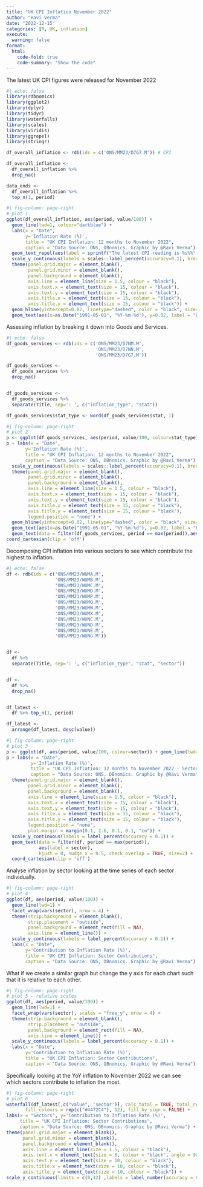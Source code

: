```yaml
---
title: "UK CPI Inflation November 2022"
author: "Ravi Verma"
date: "2022-12-15"
categories: [R, UK, inflation]
execute:
  warning: false
format:
  html:
    code-fold: true
    code-summary: "Show the code"
---
```


The latest UK CPI figures were released for November 2022

```r
#| echo: false
library(rdbnomics)
library(ggplot2)
library(dplyr)
library(tidyr)
library(waterfalls)
library(scales)
library(viridis)
library(ggrepel)
library(stringr)

df_overall_inflation <- rdb(ids = c('ONS/MM23/D7G7.M')) # CPI

df_overall_inflation <-
  df_overall_inflation %>%
  drop_na()

data_ends <-
  df_overall_inflation %>%
  top_n(1, period)
```

```r
#| fig-column: page-right
# plot 1
ggplot(df_overall_inflation, aes(period, value/100)) +
  geom_line(lwd=1, colour="darkblue") +
  labs(x = "Date",
       y='Inflation Rate (%)',
       title = "UK CPI Inflation: 12 months to November 2022",
       caption = "Data Source: ONS, DBnomics. Graphic by @Ravi Verma") +
  geom_text_repel(aes(label = sprintf("The latest CPI reading is %s%%", data_ends$value), fontface='bold'), data = data_ends) +
  scale_y_continuous(labels = scales::label_percent(accuracy=0.1), breaks = seq(0,0.12, by=0.02)) + 
  theme(panel.grid.major = element_blank(),
        panel.grid.minor = element_blank(),
        panel.background = element_blank(),
        axis.line = element_line(size = 1.5, colour = "black"),
        axis.text.x = element_text(size = 15, colour = "black"),
        axis.text.y = element_text(size = 15, colour = "black"),
        axis.title.x = element_text(size = 15, colour = "black"),
        axis.title.y = element_text(size = 15, colour = "black")) +
  geom_hline(yintercept=0.02, linetype="dashed", color = "black", size=2) +
  geom_text(aes(x=as.Date("1991-05-01", "%Y-%m-%d"), y=0.02, label = "BoE Target is 2%", vjust = 0), nudge_y = -0.009, check_overlap = TRUE)
```

Assessing inflation by breaking it down into Goods and Services.

```r
#| echo: false
df_goods_services <- rdb(ids = c('ONS/MM23/D7NM.M',
                                 'ONS/MM23/D7NN.M',
                                 'ONS/MM23/D7G7.M'))

df_goods_services <-
  df_goods_services %>%
  drop_na()


df_goods_services <-
  df_goods_services %>%
  separate(Title, sep=': ', c("inflation_type", "stat"))

df_goods_services$stat_type <- word(df_goods_services$stat, 1)
```

```r
#| fig-column: page-right
# plot 2
p <- ggplot(df_goods_services, aes(period, value/100, colour=stat_type)) + geom_line(lwd=1) 
p + labs(x = "Date",
       y='Inflation Rate (%)',
       title = "UK CPI Inflation: 12 months to November 2022",
       caption = "Data Source: ONS, DBnomics. Graphic by @Ravi Verma") +
  scale_y_continuous(labels = scales::label_percent(accuracy=0.1), breaks = seq(0,0.16, by=0.02)) + 
  theme(panel.grid.major = element_blank(),
        panel.grid.minor = element_blank(),
        panel.background = element_blank(),
        axis.line = element_line(size = 1.5, colour = "black"),
        axis.text.x = element_text(size = 15, colour = "black"),
        axis.text.y = element_text(size = 15, colour = "black"),
        axis.title.x = element_text(size = 15, colour = "black"),
        axis.title.y = element_text(size = 15, colour = "black"),
        legend.position = "none") +
  geom_hline(yintercept=0.02, linetype="dashed", color = "black", size=2) +
  geom_text(aes(x=as.Date("1991-05-01", "%Y-%m-%d"), y=0.02, label = "BoE Target is 2%", vjust = 0), nudge_y = -0.02, check_overlap = TRUE) +
  geom_text(data = filter(df_goods_services, period == max(period)),aes(label = stat_type, x=as.Date("2018-01-01", "%Y-%m-%d")),hjust = 0, nudge_x = -0.5, check_overlap = TRUE) +
coord_cartesian(clip = 'off') 
```

Decomposing CPI inflation into various sectors to see which contribute the highest to inflation.

```r
#| echo: false
df <- rdb(ids = c('ONS/MM23/WUMA.M',
                  'ONS/MM23/WUMB.M',
                  'ONS/MM23/WUMC.M',
                  'ONS/MM23/WUMD.M',
                  'ONS/MM23/WUMP.M',
                  'ONS/MM23/WUMQ.M',
                  'ONS/MM23/WUMW.M',
                  'ONS/MM23/WUMX.M',
                  'ONS/MM23/WUNC.M',
                  'ONS/MM23/WUND.M',
                  'ONS/MM23/WUNE.M',
                  'ONS/MM23/WUNG.M'))


df <-
  df %>%
  separate(Title, sep=': ', c("inflation_type", "stat", "sector"))


df <-
  df %>%
  drop_na()


df_latest <-
  df %>% top_n(1, period)

df_latest <-
  arrange(df_latest, desc(value))
```

```r
#| fig-column: page-right
# plot 3
p <- ggplot(df, aes(period, value/100, colour=sector)) + geom_line(lwd=1) + scale_color_viridis(discrete = TRUE) 
p + labs(x = "Date",
         y='Inflation Rate (%)',
         title = "UK CPI Inflation: 12 months to November 2022 - Sectors",
         caption = "Data Source: ONS, DBnomics. Graphic by @Ravi Verma") +
  theme(panel.grid.major = element_blank(),
        panel.grid.minor = element_blank(),
        panel.background = element_blank(),
        axis.line = element_line(size = 1.5, colour = "black"),
        axis.text.x = element_text(size = 15, colour = "black"),
        axis.text.y = element_text(size = 15, colour = "black"),
        axis.title.x = element_text(size = 15, colour = "black"),
        axis.title.y = element_text(size = 15, colour = "black"),
        legend.position = "none",
        plot.margin = margin(0.1, 2.6, 0.1, 0.1, "cm")) +
  scale_y_continuous(labels = label_percent(accuracy = 0.1)) +
  geom_text(data = filter(df, period == max(period)),
            aes(label = sector),
            hjust = 0, nudge_x = 0.5, check_overlap = TRUE, size=2) +
  coord_cartesian(clip = 'off') 
```

Analyse inflation by sector looking at the time series of each sector individually.

```r
#| fig-column: page-right
# plot 4
ggplot(df, aes(period, value/100)) +
  geom_line(lwd=1) +
  facet_wrap(vars(sector), nrow = 4) +
  theme(strip.background = element_blank(),
        strip.placement = "outside",
        panel.background = element_rect(fill = NA),
        axis.line = element_line()) +
  scale_y_continuous(labels = label_percent(accuracy = 0.1)) +
  labs(x = "Date",
       y='Contribution to Inflation Rate (%)',
       title = "UK CPI Inflation: Sector Contributions", 
       caption = "Data Source: ONS, DBnomics. Graphic by @Ravi Verma")

```

What if we create a similar graph but change the y axis for each chart such that it is relative to each other.

```r
#| fig-column: page-right
# plot 5 - relative scales
ggplot(df, aes(period, value/100)) +
  geom_line(lwd=1) +
  facet_wrap(vars(sector), scales = "free_y", nrow = 4) +
  theme(strip.background = element_blank(),
        strip.placement = "outside",
        panel.background = element_rect(fill = NA),
        axis.line = element_line()) +
  scale_y_continuous(labels = label_percent(accuracy = 0.1)) +
  labs(x = "Date",
       y='Contribution to Inflation Rate (%)',
       title = "UK CPI Inflation: Sector Contributions", 
       caption = "Data Source: ONS, DBnomics. Graphic by @Ravi Verma")
```

Specifically looking at the YoY inflation to November 2022 we can see which sectors contribute to inflation the most.

```r
#| fig-column: page-right
# plot 6
waterfall(df_latest[,c("value", 'sector')], calc_total = TRUE, total_rect_color = "#ED7D31", total_axis_text = "Total (CPI Inflation)", 
       fill_colours = rep(c("#4472C4"), 12), fill_by_sign = FALSE) +
labs(x = "Sectors", y='Contribution to Inflation Rate (%)',
     title = "UK CPI Inflation: Sector Contributions",
     caption = "Data Source: ONS, DBnomics. Graphic by @Ravi Verma") +
theme(panel.grid.major = element_blank(),
      panel.grid.minor = element_blank(),
      panel.background = element_blank(),
      axis.line = element_line(size = 1.5, colour = "black"),
      axis.text.x = element_text(size = 8, colour = "black", angle = 90),
      axis.text.y = element_text(size = 10, colour = "black"),
      axis.title.x = element_text(size = 10, colour = "black"),
      axis.title.y = element_text(size = 10, colour = "black")) +
scale_y_continuous(limits = c(0,12) ,labels = label_number(accuracy = 0.01))
```
